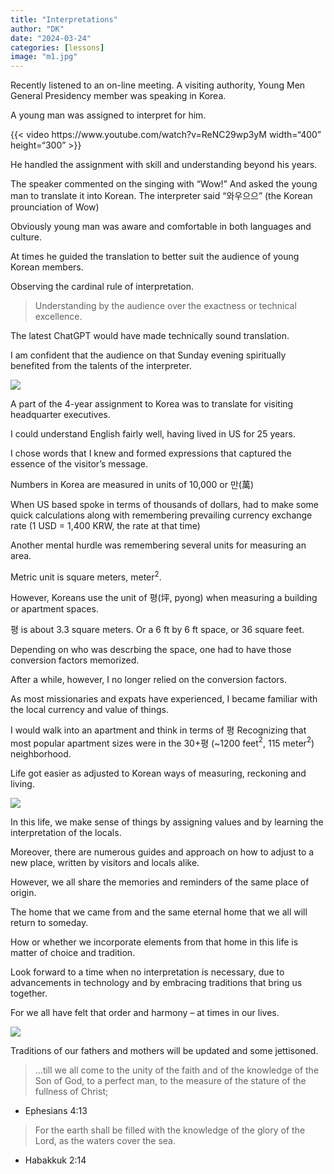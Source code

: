 ```yaml
---
title: "Interpretations"
author: "DK"
date: "2024-03-24"
categories: [lessons]
image: "m1.jpg"
---
```


Recently listened to an on-line meeting. A visiting authority, Young Men General Presidency member was speaking in Korea.

A young man was assigned to interpret for him.

{{< video https://www.youtube.com/watch?v=ReNC29wp3yM width="400" height="300" >}}

He handled the assignment with skill and understanding beyond his years.

The speaker commented on the singing with "Wow!" And asked the young man to translate it into Korean. The interpreter said "와우으으" (the Korean prounciation of Wow)

Obviously young man was aware and comfortable in both languages and culture.

At times he guided the translation to better suit the audience of young Korean members.

Observing the cardinal rule of interpretation.

> Understanding by the audience over the exactness or technical excellence.

The latest ChatGPT would have made technically sound translation.

I am confident that the audience on that Sunday evening spiritually benefited from the talents of the interpreter.

![](m3.jpeg)

A part of the 4-year assignment to Korea was to translate for visiting headquarter executives.

I could understand English fairly well, having lived in US for 25 years.

I chose words that I knew and formed expressions that captured the essence of the visitor's message.

Numbers in Korea are measured in units of 10,000 or 만(萬)

When US based spoke in terms of thousands of dollars, had to make some quick calculations along with remembering prevailing currency exchange rate (1 USD = 1,400 KRW, the rate at that time)

Another mental hurdle was remembering several units for measuring an area.

Metric unit is square meters, meter$^{2}$.

However, Koreans use the unit of 평(坪, pyong) when measuring a building or apartment spaces.

평 is about 3.3 square meters. Or a 6 ft by 6 ft space, or 36 square feet.

Depending on who was descrbing the space, one had to have those conversion factors memorized.

After a while, however, I no longer relied on the conversion factors.

As most missionaries and expats have experienced, I became familiar with the local currency and value of things.

I would walk into an apartment and think in terms of 평 Recognizing that most popular apartment sizes were in the 30+평 (\~1200 feet$^{2}$, 115 meter$^{2}$) neighborhood.

Life got easier as adjusted to Korean ways of measuring, reckoning and living.

![](m2.jpeg)

In this life, we make sense of things by assigning values and by learning the interpretation of the locals.

Moreover, there are numerous guides and approach on how to adjust to a new place, written by visitors and locals alike.

However, we all share the memories and reminders of the same place of origin.

The home that we came from and the same eternal home that we all will return to someday.

How or whether we incorporate elements from that home in this life is matter of choice and tradition.

Look forward to a time when no interpretation is necessary, due to advancements in technology and by embracing traditions that bring us together.

For we all have felt that order and harmony -- at times in our lives.

![](m1.jpg)

Traditions of our fathers and mothers will be updated and some jettisoned.

> ...till we all come to the unity of the faith and of the knowledge of the Son of God, to a perfect man, to the measure of the stature of the fullness of Christ;

-   Ephesians 4:13

> For the earth shall be filled with the knowledge of the glory of the Lord, as the waters cover the sea.

-   Habakkuk 2:14
